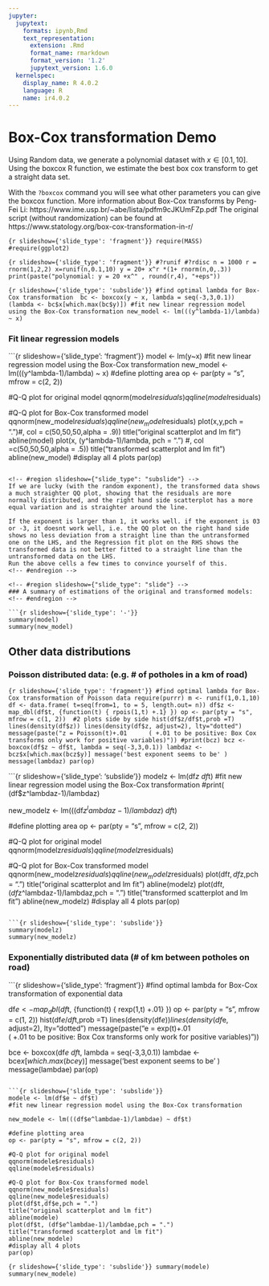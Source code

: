 ```yaml
---
jupyter:
  jupytext:
    formats: ipynb,Rmd
    text_representation:
      extension: .Rmd
      format_name: rmarkdown
      format_version: '1.2'
      jupytext_version: 1.6.0
  kernelspec:
    display_name: R 4.0.2
    language: R
    name: ir4.0.2
---
```


<!-- #region slideshow={"slide_type": "slide"} -->
# Box-Cox transformation Demo
Using Random data, we generate a polynomial dataset with $x \in [0.1 , 10]$. 
Using the boxcox R function, we estimate the best box cox transform to get a straight data set. 

With the  `?boxcox` command you will see what other parameters you can give the boxcox function. 
More information about Box-Cox transforms by Peng-Fei Li: https://www.ime.usp.br/~abe/lista/pdfm9cJKUmFZp.pdf
The original script (without randomization) can be found at https://www.statology.org/box-cox-transformation-in-r/
<!-- #endregion -->

```{r slideshow={'slide_type': 'fragment'}}
require(MASS)
#require(ggplot2)
```

```{r slideshow={'slide_type': 'fragment'}}
#?runif
#?rdisc
n = 1000
r = rnorm(1,2,2)
x=runif(n,0.1,10)
y = 20+ x^r *(1+ rnorm(n,0,.3))
print(paste("polynomial: y = 20 +x^" , round(r,4), "+eps"))
```

```{r slideshow={'slide_type': 'subslide'}}
#find optimal lambda for Box-Cox transformation 
bc <- boxcox(y ~ x, lambda = seq(-3,3,0.1))
(lambda <- bc$x[which.max(bc$y)])
#fit new linear regression model using the Box-Cox transformation
new_model <- lm(((y^lambda-1)/lambda) ~ x)
```

<!-- #region slideshow={"slide_type": "slide"} -->
### Fit linear regression models
<!-- #endregion -->

```{r slideshow={'slide_type': 'fragment'}}
model <- lm(y~x)
#fit new linear regression model using the Box-Cox transformation
new_model <- lm(((y^lambda-1)/lambda) ~ x)
#define plotting area
op <- par(pty = "s", mfrow = c(2, 2))

#Q-Q plot for original model
qqnorm(model$residuals)
qqline(model$residuals)

#Q-Q plot for Box-Cox transformed model
qqnorm(new_model$residuals)
qqline(new_model$residuals)
plot(x,y,pch = ".")#, col = c(50,50,50,alpha = .9))
title("original scatterplot and lm fit")
abline(model)
plot(x, (y^lambda-1)/lambda, pch = ".") #, col =c(50,50,50,alpha = .5))
title("transformed scatterplot and lm fit")
abline(new_model)
#display all 4 plots
par(op)
```

<!-- #region slideshow={"slide_type": "subslide"} -->
If we are lucky (with the random exponent), the transformed data shows a much straighter QQ plot, showing that the residuals are more normally distributed, and the right hand side scatterplot has a more equal variation and is straighter around the line. 

If the exponent is larger than 1, it works well. if the exponent is 03 or -3, it doesnt work well, i.e. the QQ plot on the right hand side shows no less deviation from a straight line than the untransformed one on the LHS, and the Regression fit plot on the RHS shows the transformed data is not better fitted to a straight line than the untransformed data on the LHS.  
Run the above cells a few times to convince yourself of this. 
<!-- #endregion -->

<!-- #region slideshow={"slide_type": "slide"} -->
### A summary of estimations of the original and transformed models:
<!-- #endregion -->

```{r slideshow={'slide_type': '-'}}
summary(model)
summary(new_model)
```

<!-- #region slideshow={"slide_type": "slide"} -->
## Other data distributions
<!-- #endregion -->

<!-- #region slideshow={"slide_type": "subslide"} -->
### Poisson distributed data: (e.g. # of potholes in a km of road)
<!-- #endregion -->

```{r slideshow={'slide_type': 'fragment'}}
#find optimal lambda for Box-Cox transformation of Poisson data
require(purrr)
m <- runif(1,0.1,10)
df <- data.frame( t=seq(from=1, to = 5, length.out= n))
df$z <- map_dbl(df$t, {function(t) { rpois(1,t) +.1} })
op <- par(pty = "s", mfrow = c(1, 2))  #2 plots side by side
hist(df$z/df$t,prob =T)
lines(density(df$z))
lines(density(df$z, adjust=2), lty="dotted")
message(paste("z = Poisson(t)+.01  
   ( +.01 to be positive: Box Cox transforms only work for positive variables)"))
#print(bcz)
bcz <- boxcox(df$z ~ df$t, lambda = seq(-3,3,0.1))
lambdaz <- bcz$x[which.max(bcz$y)]
message('best exponent seems to be' )
message(lambdaz)
par(op)
```

```{r slideshow={'slide_type': 'subslide'}}
modelz <- lm(df$z ~ df$t)
#fit new linear regression model using the Box-Cox transformation
#print( (df$z^lambdaz-1)/lambdaz)

new_modelz <- lm(((df$z^lambdaz-1)/lambdaz) ~ df$t)

#define plotting area
op <- par(pty = "s", mfrow = c(2, 2))

#Q-Q plot for original model
qqnorm(modelz$residuals)
qqline(modelz$residuals)

#Q-Q plot for Box-Cox transformed model
qqnorm(new_modelz$residuals)
qqline(new_modelz$residuals)
plot(df$t,df$z,pch = ".")
title("original scatterplot and lm fit")
abline(modelz)
plot(df$t, (df$z^lambdaz-1)/lambdaz,pch = ".")
title("transformed scatterplot and lm fit")
abline(new_modelz)
#display all 4 plots
par(op)
```

```{r slideshow={'slide_type': 'subslide'}}
summary(modelz)
summary(new_modelz)
```

<!-- #region slideshow={"slide_type": "slide"} -->
### Exponentially distributed data (# of km between potholes on road)
<!-- #endregion -->

```{r slideshow={'slide_type': 'fragment'}}
#find optimal lambda for Box-Cox transformation of exponential data


df$e <- map_dbl(df$t, {function(t) { rexp(1,t) +.01} })
op <- par(pty = "s", mfrow = c(1, 2))
hist(df$e/df$t,prob =T)
lines(density(df$e))
lines(density(df$e, adjust=2), lty="dotted")
message(paste("e = exp(t)+.01  
   ( +.01 to be positive: Box Cox transforms only work for positive variables)"))

bce <- boxcox(df$e ~ df$t, lambda = seq(-3,3,0.1))
lambdae <- bce$x[which.max(bce$y)]
message('best exponent seems to be' )
message(lambdae)
par(op)
```

```{r slideshow={'slide_type': 'subslide'}}
modele <- lm(df$e ~ df$t)
#fit new linear regression model using the Box-Cox transformation

new_modele <- lm(((df$e^lambdae-1)/lambdae) ~ df$t)

#define plotting area
op <- par(pty = "s", mfrow = c(2, 2))

#Q-Q plot for original model
qqnorm(modele$residuals)
qqline(modele$residuals)

#Q-Q plot for Box-Cox transformed model
qqnorm(new_modele$residuals)
qqline(new_modele$residuals)
plot(df$t,df$e,pch = ".")
title("original scatterplot and lm fit")
abline(modele)
plot(df$t, (df$e^lambdae-1)/lambdae,pch = ".")
title("transformed scatterplot and lm fit")
abline(new_modele)
#display all 4 plots
par(op)
```

```{r slideshow={'slide_type': 'subslide'}}
summary(modele)
summary(new_modele)
```
